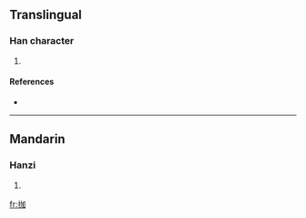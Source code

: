 ==Translingual==

===Han character===
{{Han char|rn=64|rad=手|as=05|sn=8|four=|canj=手大尸口 (QKSR)}}

# {{defn|Han|sort=手05}}

====References====
* {{Han ref|kx=0424.130|dkj=11935|dj=0772.080|hdz=31860.060|uh=62C1|ud=25281}}

----

==Mandarin==

===Hanzi===
{{cmn-hanzi|pin=[[jiā]] ([[jia1]])|wg=chia<sup>1</sup>}}

# {{defn|Mandarin}}

[[fr:拁]]